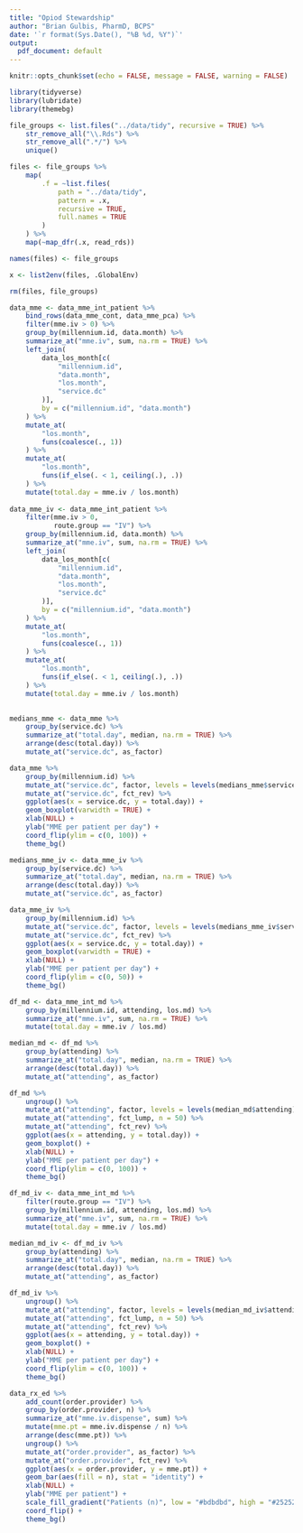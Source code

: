 ```yaml
---
title: "Opiod Stewardship"
author: "Brian Gulbis, PharmD, BCPS"
date: '`r format(Sys.Date(), "%B %d, %Y")`'
output:
  pdf_document: default
---
```


```r
knitr::opts_chunk$set(echo = FALSE, message = FALSE, warning = FALSE)
```

```r
library(tidyverse)
library(lubridate)
library(themebg)

file_groups <- list.files("../data/tidy", recursive = TRUE) %>%
    str_remove_all("\\.Rds") %>%
    str_remove_all(".*/") %>%
    unique()

files <- file_groups %>%
    map(
        .f = ~list.files(
            path = "../data/tidy", 
            pattern = .x, 
            recursive = TRUE, 
            full.names = TRUE
        )
    ) %>%
    map(~map_dfr(.x, read_rds))

names(files) <- file_groups

x <- list2env(files, .GlobalEnv)

rm(files, file_groups)

data_mme <- data_mme_int_patient %>%
    bind_rows(data_mme_cont, data_mme_pca) %>%
    filter(mme.iv > 0) %>%
    group_by(millennium.id, data.month) %>%
    summarize_at("mme.iv", sum, na.rm = TRUE) %>%
    left_join(
        data_los_month[c(
            "millennium.id", 
            "data.month", 
            "los.month",
            "service.dc"
        )], 
        by = c("millennium.id", "data.month")
    ) %>%
    mutate_at(
        "los.month",
        funs(coalesce(., 1))
    ) %>%
    mutate_at(
        "los.month",
        funs(if_else(. < 1, ceiling(.), .))
    ) %>%
    mutate(total.day = mme.iv / los.month)
    
data_mme_iv <- data_mme_int_patient %>%
    filter(mme.iv > 0,
           route.group == "IV") %>%
    group_by(millennium.id, data.month) %>%
    summarize_at("mme.iv", sum, na.rm = TRUE) %>%
    left_join(
        data_los_month[c(
            "millennium.id", 
            "data.month", 
            "los.month",
            "service.dc"
        )], 
        by = c("millennium.id", "data.month")
    ) %>%
    mutate_at(
        "los.month",
        funs(coalesce(., 1))
    ) %>%
    mutate_at(
        "los.month",
        funs(if_else(. < 1, ceiling(.), .))
    ) %>%
    mutate(total.day = mme.iv / los.month)
    
```

```r

medians_mme <- data_mme %>%
    group_by(service.dc) %>%
    summarize_at("total.day", median, na.rm = TRUE) %>%
    arrange(desc(total.day)) %>%
    mutate_at("service.dc", as_factor)

data_mme %>%
    group_by(millennium.id) %>%
    mutate_at("service.dc", factor, levels = levels(medians_mme$service.dc)) %>%
    mutate_at("service.dc", fct_rev) %>%
    ggplot(aes(x = service.dc, y = total.day)) +
    geom_boxplot(varwidth = TRUE) +
    xlab(NULL) +
    ylab("MME per patient per day") +
    coord_flip(ylim = c(0, 100)) +
    theme_bg()

```

```r

medians_mme_iv <- data_mme_iv %>%
    group_by(service.dc) %>%
    summarize_at("total.day", median, na.rm = TRUE) %>%
    arrange(desc(total.day)) %>%
    mutate_at("service.dc", as_factor)

data_mme_iv %>%
    group_by(millennium.id) %>%
    mutate_at("service.dc", factor, levels = levels(medians_mme_iv$service.dc)) %>%
    mutate_at("service.dc", fct_rev) %>%
    ggplot(aes(x = service.dc, y = total.day)) +
    geom_boxplot(varwidth = TRUE) +
    xlab(NULL) +
    ylab("MME per patient per day") +
    coord_flip(ylim = c(0, 50)) +
    theme_bg()
```

```r
df_md <- data_mme_int_md %>%
    group_by(millennium.id, attending, los.md) %>%
    summarize_at("mme.iv", sum, na.rm = TRUE) %>%
    mutate(total.day = mme.iv / los.md) 

median_md <- df_md %>%
    group_by(attending) %>%
    summarize_at("total.day", median, na.rm = TRUE) %>%
    arrange(desc(total.day)) %>%
    mutate_at("attending", as_factor)

df_md %>%
    ungroup() %>%
    mutate_at("attending", factor, levels = levels(median_md$attending)) %>%
    mutate_at("attending", fct_lump, n = 50) %>%
    mutate_at("attending", fct_rev) %>%
    ggplot(aes(x = attending, y = total.day)) +
    geom_boxplot() +
    xlab(NULL) +
    ylab("MME per patient per day") +
    coord_flip(ylim = c(0, 100)) +
    theme_bg()

```

```r
df_md_iv <- data_mme_int_md %>%
    filter(route.group == "IV") %>%
    group_by(millennium.id, attending, los.md) %>%
    summarize_at("mme.iv", sum, na.rm = TRUE) %>%
    mutate(total.day = mme.iv / los.md) 

median_md_iv <- df_md_iv %>%
    group_by(attending) %>%
    summarize_at("total.day", median, na.rm = TRUE) %>%
    arrange(desc(total.day)) %>%
    mutate_at("attending", as_factor)

df_md_iv %>%
    ungroup() %>%
    mutate_at("attending", factor, levels = levels(median_md_iv$attending)) %>%
    mutate_at("attending", fct_lump, n = 50) %>%
    mutate_at("attending", fct_rev) %>%
    ggplot(aes(x = attending, y = total.day)) +
    geom_boxplot() +
    xlab(NULL) +
    ylab("MME per patient per day") +
    coord_flip(ylim = c(0, 100)) +
    theme_bg()

```

```r
data_rx_ed %>%
    add_count(order.provider) %>%
    group_by(order.provider, n) %>%
    summarize_at("mme.iv.dispense", sum) %>%
    mutate(mme.pt = mme.iv.dispense / n) %>%
    arrange(desc(mme.pt)) %>%
    ungroup() %>%
    mutate_at("order.provider", as_factor) %>%
    mutate_at("order.provider", fct_rev) %>%
    ggplot(aes(x = order.provider, y = mme.pt)) +
    geom_bar(aes(fill = n), stat = "identity") +
    xlab(NULL) +
    ylab("MME per patient") +
    scale_fill_gradient("Patients (n)", low = "#bdbdbd", high = "#252525") +
    coord_flip() +
    theme_bg()
```

